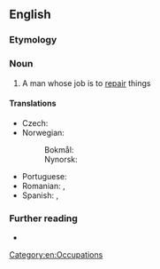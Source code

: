 ==English==

===Etymology===
{{suffix|en|repair|man}}

===Noun===
{{en-noun|repairmen}}

# A man whose job is to [[repair]] things

====Translations====
{{trans-top|man whose job is to repair things}}
* Czech: {{t|cs|opravář|m}}
* Norwegian:
*: Bokmål: {{t|nb|reparatør|m}}
*: Nynorsk: {{t|nn|reparatør|m}}
{{trans-mid}}
* Portuguese: {{t|pt|reparador|m}}
* Romanian: {{t+|ro|reparator|m}}, {{t|ro|reparatoare|f}}
* Spanish: {{t+|es|reparador|m}}, {{t+|es|reparadora|f}}
{{trans-bottom}}

===Further reading===
* {{R:OneLook}}

[[Category:en:Occupations]]
{{C|en|Male people}}